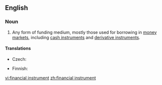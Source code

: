 ==English==
{{wikipedia}}
===Noun===
{{en-noun|head=[[financial]] [[instrument]]}}

# {{finance}} Any form of funding medium, mostly those used for borrowing in [[money market]]s, including [[cash instrument]]s and [[derivative instrument]]s.

====Translations====
{{trans-top|instrument for borrowing}}
* Czech: {{t-|cs|finanční nástroj|m}}
{{trans-mid}}
* Finnish: {{t|fi|rahoitusinstrumentti}}
{{trans-bottom}}

[[vi:financial instrument]]
[[zh:financial instrument]]
